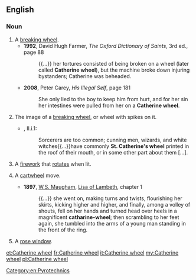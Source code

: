 ==English==
{{wikipedia}}

===Noun===
{{en-noun|head=[[Catherine]] [[wheel]]}}

# A [[breaking wheel]].
#* '''1992''', David Hugh Farmer, ''The Oxford Dictionary of Saints'', 3rd ed., page 88
#*: {{...}} her tortures consisted of being broken on a wheel (later called '''Catherine wheel'''), but the machine broke down injuring bystanders; Catherine was beheaded.
#* '''2008''', Peter Carey, ''His Illegal Self‎'', page 181
#*: She only lied to the boy to keep him from hurt, and for her sin her intestines were pulled from her on a '''Catherine wheel'''.
# {{label|en|chiefly|_|heraldry}} The image of a [[breaking wheel]], or wheel with spikes on it.
#* {{RQ:RBrtn AntmyMlncly}}, II.i.1:
#*: Sorcerers are too common; cunning men, wizards, and white witches{{...}}have commonly '''St. Catherine's wheel''' printed in the roof of their mouth, or in some other part about them&nbsp;[…].
# A [[firework]] that [[rotate]]s when lit.
# {{label|en|gymnastics}} A [[cartwheel]] move.
#* '''1897''', [[w:W. Somerset Maugham|W.S. Maugham]], [[s:Liza of Lambeth|Lisa of Lambeth]], chapter 1
#*: {{...}} she went on, making turns and twists, flourishing her skirts, kicking higher and higher, and finally, among a volley of shouts, fell on her hands and turned head over heels in a magnificent '''catharine-wheel'''; then scrambling to her feet again, she tumbled into the arms of a young man standing in the front of the ring.
# {{label|en|architecture}} A [[rose window]].

[[Category:en:Pyrotechnics]]

[[et:Catherine wheel]]
[[fr:Catherine wheel]]
[[it:Catherine wheel]]
[[my:Catherine wheel]]
[[pl:Catherine wheel]]
